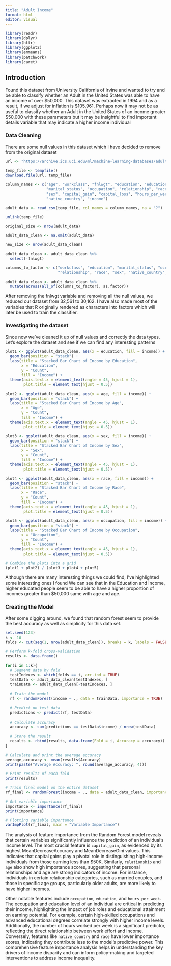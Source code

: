 ```yaml
---
title: "Adult Income"
format: html
editor: visual
---
```


```r
library(readr)
library(dplyr)
library(httr)
library(ggplot2)
library(emmeans)
library(patchwork)
library(caret)
```

## Introduction

Found this dataset from University California of Irvine and wanted to try and be able to classify whether an Adult in the United States was able to have an income of over \$50,000. This dataset was extracted in 1994 and as a result, if we adjust for inflation is \$105,961. Perhaps now it may not be as useful to classify whether an Adult in the United States of an income greater \$50,000 with these parameters but it may be insightful to find important details variable that may indicate a higher income individual

### Data Cleaning

There are some null values in this dataset which I have decided to remove from the original dataset

```r

url <- "https://archive.ics.uci.edu/ml/machine-learning-databases/adult/adult.data"

temp_file <- tempfile()
download.file(url, temp_file)

column_names <- c("age", "workclass", "fnlwgt", "education", "education_num", 
                  "marital_status", "occupation", "relationship", "race", 
                  "sex", "capital_gain", "capital_loss", "hours_per_week", 
                  "native_country", "income")

adult_data <- read_csv(temp_file, col_names = column_names, na = "?")

unlink(temp_file)

original_size <- nrow(adult_data)

adult_data_clean <- na.omit(adult_data)

new_size <- nrow(adult_data_clean)

adult_data_clean <- adult_data_clean %>%
  select(-fnlwgt)

columns_to_factor <- c("workclass", "education", "marital_status", "occupation", 
                       "relationship", "race", "sex", "native_country", "income")

adult_data_clean <- adult_data_clean %>%
  mutate(across(all_of(columns_to_factor), as.factor))

```

After removing the fnlwgt variable and removing all the null values, we reduced our dataset from 32,561 to 30,162. I have also made most of the variables that R originally rendered as characters into factors which will later be used to train the classifier.

### Investigating the dataset

Since now we've cleaned it up of null values and correctly the data types. Let's explore the dataset and see if we can find any interesting patterns

```r
plot1 <- ggplot(adult_data_clean, aes(x = education, fill = income)) +
  geom_bar(position = "stack") +
  labs(title = "Stacked Bar Chart of Income by Education",
       x = "Education",
       y = "Count",
       fill = "Income") +
  theme(axis.text.x = element_text(angle = 45, hjust = 1),
        plot.title = element_text(hjust = 0.5))

plot2 <- ggplot(adult_data_clean, aes(x = age, fill = income)) +
  geom_bar(position = "stack") +
  labs(title = "Stacked Bar Chart of Income by Age",
       x = "Age",
       y = "Count",
       fill = "Income") +
  theme(axis.text.x = element_text(angle = 45, hjust = 1),
        plot.title = element_text(hjust = 0.5))

plot3 <- ggplot(adult_data_clean, aes(x = sex, fill = income)) +
  geom_bar(position = "stack") +
  labs(title = "Stacked Bar Chart of Income by Sex",
       x = "Sex",
       y = "Count",
       fill = "Income") +
  theme(axis.text.x = element_text(angle = 45, hjust = 1),
        plot.title = element_text(hjust = 0.5))

plot4 <- ggplot(adult_data_clean, aes(x = race, fill = income)) +
  geom_bar(position = "stack") +
  labs(title = "Stacked Bar Chart of Income by Race",
       x = "Race",
       y = "Count",
       fill = "Income") +
  theme(axis.text.x = element_text(angle = 45, hjust = 1),
        plot.title = element_text(hjust = 0.5))

plot5 <- ggplot(adult_data_clean, aes(x = occupation, fill = income)) +
  geom_bar(position = "stack") +
  labs(title = "Stacked Bar Chart of Income by Occupation",
       x = "Occupation",
       y = "Count",
       fill = "Income") +
  theme(axis.text.x = element_text(angle = 45, hjust = 1),
        plot.title = element_text(hjust = 0.5))

# Combine the plots into a grid
(plot1 + plot2) / (plot3 + plot4 + plot5)

```

Although there are many interesting things we could find, I've highlighted some interesting ones I found We can see that in the Education and Income, higher educated people seem to be able to have a higher proportion of incomes greater than \$50,000 same with age and age.

### Creating the Model

After some digging around, we found that random forest seem to provide the best accuracy as well as simplicity for this data set.

```r
set.seed(123)
k <- 10
folds <- cut(seq(1, nrow(adult_data_clean)), breaks = k, labels = FALSE)

# Perform k-fold cross-validation
results <- data.frame()

for(i in 1:k){
  # Segment data by fold
  testIndexes <- which(folds == i, arr.ind = TRUE)
  testData <- adult_data_clean[testIndexes, ]
  trainData <- adult_data_clean[-testIndexes, ]
  
  # Train the model
  rf <- randomForest(income ~ ., data = trainData, importance = TRUE)
  
  # Predict on test data
  predictions <- predict(rf, testData)
  
  # Calculate accuracy
  accuracy <- sum(predictions == testData$income) / nrow(testData)
  
  # Store the result
  results <- rbind(results, data.frame(Fold = i, Accuracy = accuracy))
}

# Calculate and print the average accuracy
average_accuracy <- mean(results$Accuracy)
print(paste("Average Accuracy: ", round(average_accuracy, 4)))

# Print results of each fold
print(results)

# Train final model on the entire dataset
rf_final <- randomForest(income ~ ., data = adult_data_clean, importance = TRUE)

# Get variable importance
importance <- importance(rf_final)
print(importance)

# Plotting variable importance
varImpPlot(rf_final, main = "Variable Importance")
```

The analysis of feature importance from the Random Forest model reveals that certain variables significantly influence the prediction of an individual's income level. The most crucial feature is `capital_gain`, as evidenced by its highest MeanDecreaseAccuracy and MeanDecreaseGini values. This indicates that capital gains play a pivotal role in distinguishing high-income individuals from those earning less than \$50K. Similarly, `relationship` and `age` also show high importance scores, suggesting that personal relationships and age are strong indicators of income. For instance, individuals in certain relationship categories, such as married couples, and those in specific age groups, particularly older adults, are more likely to have higher incomes.

Other notable features include `occupation`, `education`, and `hours_per_week`. The occupation and education level of an individual are critical in predicting their income, highlighting the impact of job roles and educational attainment on earning potential. For example, certain high-skilled occupations and advanced educational degrees correlate strongly with higher income levels. Additionally, the number of hours worked per week is a significant predictor, reflecting the direct relationship between work effort and income. Conversely, features like `native_country` and `race` have lower importance scores, indicating they contribute less to the model's predictive power. This comprehensive feature importance analysis helps in understanding the key drivers of income disparity and can inform policy-making and targeted interventions to address income inequality.
